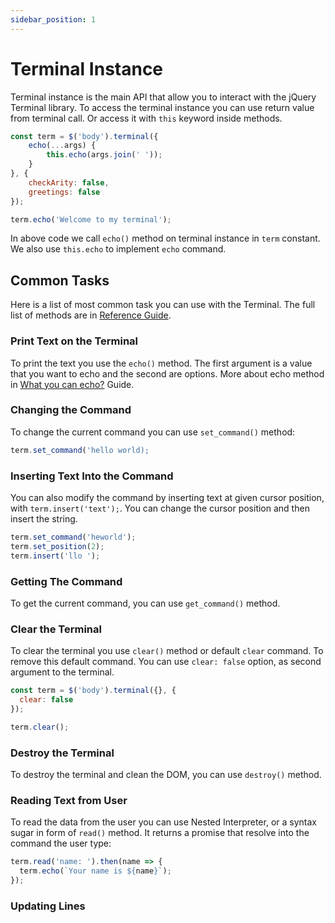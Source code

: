 ```yaml
---
sidebar_position: 1
---
```



# Terminal Instance

Terminal instance is the main API that allow you to interact with the jQuery Terminal library. To
access the terminal instance you can use return value from terminal call. Or access it with `this`
keyword inside methods.

```javascript
const term = $('body').terminal({
    echo(...args) {
        this.echo(args.join(' '));
    }
}, {
    checkArity: false,
    greetings: false
});

term.echo('Welcome to my terminal');
```

In above code we call `echo()` method on terminal instance in `term` constant.  We also use
`this.echo` to implement `echo` command.

## Common Tasks

Here is a list of most common task you can use with the Terminal. The full list of methods are in
[Reference Guide](#???).

### Print Text on the Terminal

To print the text you use the `echo()` method. The first argument is a value that you want to echo
and the second are options. More about echo method in [What you can echo?](/docs/deep-dive/echo)
Guide.

### Changing the Command
To change the current command you can use `set_command()` method:

```javascript
term.set_command('hello world);
```

### Inserting Text Into the Command

You can also modify the command by inserting text at given cursor position, with `term.insert('text');`.
You can change the cursor position and then insert the string.

```javascript
term.set_command('heworld');
term.set_position(2);
term.insert('llo ');
```

<CodePen id="dPbWKZm" title="insert + position" />

### Getting The Command

To get the current command, you can use `get_command()` method.

<CodePen id="MYYaYoO" title="get_command" />

### Clear the Terminal

To clear the terminal you use `clear()` method or default `clear` command. To remove this default command.
You can use `clear: false` option, as second argument to the terminal.

```javascript
const term = $('body').terminal({}, {
  clear: false
});

term.clear();
```

### Destroy the Terminal

To destroy the terminal and clean the DOM, you can use `destroy()` method.

### Reading Text from User

To read the data from the user you can use Nested Interpreter, or a syntax sugar in form of
`read()` method. It returns a promise that resolve into the command the user type:

```javascript
term.read('name: ').then(name => {
  term.echo(`Your name is ${name}`);
});
```

### Updating Lines
